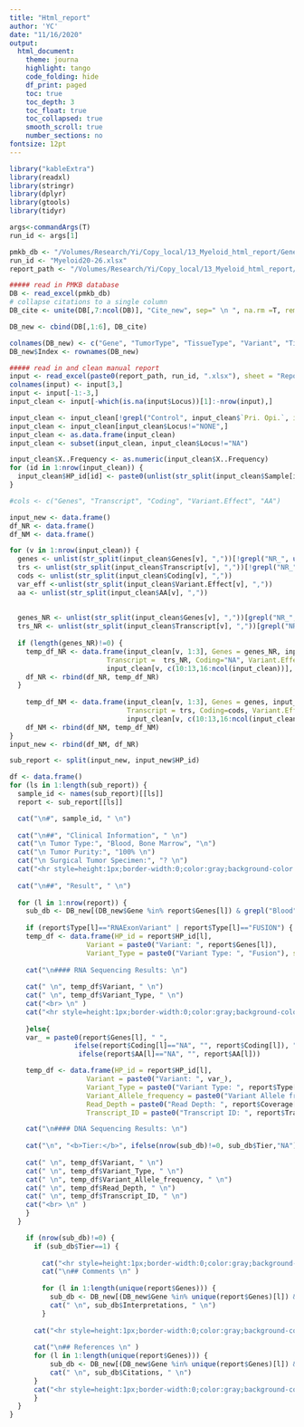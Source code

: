 ```yaml
---
title: "Html_report"
author: 'YC'
date: "11/16/2020"
output: 
  html_document:
    theme: journa
    highlight: tango
    code_folding: hide
    df_print: paged
    toc: true
    toc_depth: 3
    toc_float: true
    toc_collapsed: true
    smooth_scroll: true
    number_sections: no
fontsize: 12pt
---
```


```r
library("kableExtra")
library(readxl)
library(stringr)
library(dplyr)
library(gtools)
library(tidyr)

args<-commandArgs(T)
run_id <- args[1]

pmkb_db <- "/Volumes/Research/Yi/Copy_local/13_Myeloid_html_report/Generate_report_TG/PMKB_Interpretations_Complete_20200916-1417.xlsx"
run_id <- "Myeloid20-26.xlsx"
report_path <- "/Volumes/Research/Yi/Copy_local/13_Myeloid_html_report/"

##### read in PMKB database
DB <- read_excel(pmkb_db)
# collapse citations to a single column
DB_cite <- unite(DB[,7:ncol(DB)], "Cite_new", sep=" \n ", na.rm =T, remove = T)

DB_new <- cbind(DB[,1:6], DB_cite)

colnames(DB_new) <- c("Gene", "TumorType", "TissueType", "Variant", "Tier", "Interpretations", "Citations")
DB_new$Index <- rownames(DB_new)

##### read in and clean manual report
input <- read_excel(paste0(report_path, run_id, ".xlsx"), sheet = "Report", col_names = T)
colnames(input) <- input[3,]
input <- input[-1:-3,]
input_clean <- input[-which(is.na(input$Locus))[1]:-nrow(input),]

input_clean <- input_clean[!grepl("Control", input_clean$`Pri. Opi.`, ignore.case = T) & !grepl("artifa", input_clean$`Pri. Opi.`, ignore.case = T) & !grepl("failed", input_clean$`Pri. Opi.`, ignore.case = T),]
input_clean <- input_clean[input_clean$Locus!="NONE",]
input_clean <- as.data.frame(input_clean)
input_clean <- subset(input_clean, input_clean$Locus!="NA")

input_clean$X..Frequency <- as.numeric(input_clean$X..Frequency)
for (id in 1:nrow(input_clean)) {
  input_clean$HP_id[id] <- paste0(unlist(str_split(input_clean$Sample[id], "-"))[1:3], collapse = "-")
}

#cols <- c("Genes", "Transcript", "Coding", "Variant.Effect", "AA")

input_new <- data.frame()
df_NR <- data.frame()
df_NM <- data.frame()

for (v in 1:nrow(input_clean)) {
  genes <- unlist(str_split(input_clean$Genes[v], ","))[!grepl("NR_", unlist(str_split(input_clean$Transcript[v], ",")))]
  trs <- unlist(str_split(input_clean$Transcript[v], ","))[!grepl("NR_", unlist(str_split(input_clean$Transcript[v], ",")))]
  cods <- unlist(str_split(input_clean$Coding[v], ","))
  var_eff <-unlist(str_split(input_clean$Variant.Effect[v], ","))
  aa <- unlist(str_split(input_clean$AA[v], ","))
  
  
  genes_NR <- unlist(str_split(input_clean$Genes[v], ","))[grepl("NR_", unlist(str_split(input_clean$Transcript[v], ",")))]
  trs_NR <- unlist(str_split(input_clean$Transcript[v], ","))[grepl("NR_", unlist(str_split(input_clean$Transcript[v], ",")))]
  
  if (length(genes_NR)!=0) {
    temp_df_NR <- data.frame(input_clean[v, 1:3], Genes = genes_NR, input_clean[v,5:6],
                        Transcript =  trs_NR, Coding="NA", Variant.Effect="NA", AA = "NA", 
                        input_clean[v, c(10:13,16:ncol(input_clean))], stringsAsFactors = F)
    df_NR <- rbind(df_NR, temp_df_NR)
  }
  
    temp_df_NM <- data.frame(input_clean[v, 1:3], Genes = genes, input_clean[v,5:6], 
                             Transcript = trs, Coding=cods, Variant.Effect=var_eff, AA = aa, 
                             input_clean[v, c(10:13,16:ncol(input_clean))], stringsAsFactors = F) 
    df_NM <- rbind(df_NM, temp_df_NM)
}
input_new <- rbind(df_NM, df_NR)

sub_report <- split(input_new, input_new$HP_id)
```


```r
df <- data.frame()
for (ls in 1:length(sub_report)) {
  sample_id <- names(sub_report)[[ls]]
  report <- sub_report[[ls]]

  cat("\n#", sample_id, " \n")
  
  cat("\n##", "Clinical Information", " \n")
  cat("\n Tumor Type:", "Blood, Bone Marrow", "\n")
  cat("\n Tumor Purity:", "100% \n")
  cat("\n Surgical Tumor Specimen:", "? \n") 
  cat("<hr style=height:1px;border-width:0;color:gray;background-color:gray> \n" )
  
  cat("\n##", "Result", " \n")
  
  for (l in 1:nrow(report)) {
    sub_db <- DB_new[(DB_new$Gene %in% report$Genes[l]) & grepl("Blood", DB_new$TissueType, ignore.case = T),]
    
    if (report$Type[l]=="RNAExonVariant" | report$Type[l]=="FUSION") {
    temp_df <- data.frame(HP_id = report$HP_id[l],
                   Variant = paste0("Variant: ", report$Genes[l]),
                   Variant_Type = paste0("Variant Type: ", "Fusion"), stringsAsFactors = F) 
    
    cat("\n#### RNA Sequencing Results: \n")
    
    cat(" \n", temp_df$Variant, " \n")
    cat(" \n", temp_df$Variant_Type, " \n")
    cat("<br> \n" ) 
    cat("<hr style=height:1px;border-width:0;color:gray;background-color:gray> \n" )
    
    }else{
    var_ = paste0(report$Genes[l], " ",
                ifelse(report$Coding[l]=="NA", "", report$Coding[l]), " ",
                 ifelse(report$AA[l]=="NA", "", report$AA[l]))

    temp_df <- data.frame(HP_id = report$HP_id[l],
                   Variant = paste0("Variant: ", var_),
                   Variant_Type = paste0("Variant Type: ", report$Type[l]),
                   Variant_Allele_frequency = paste0("Variant Allele frequency: ", round(report$X..Frequency[l]), "%" ),
                   Read_Depth = paste0("Read Depth: ", report$Coverage[l]),
                   Transcript_ID = paste0("Transcript ID: ", report$Transcript[l]), stringsAsFactors = F )

    cat("\n#### DNA Sequencing Results: \n")
    
    cat("\n", "<b>Tier:</b>", ifelse(nrow(sub_db)!=0, sub_db$Tier,"NA"), " \n" ) 
    
    cat(" \n", temp_df$Variant, " \n")
    cat(" \n", temp_df$Variant_Type, " \n")
    cat(" \n", temp_df$Variant_Allele_frequency, " \n")
    cat(" \n", temp_df$Read_Depth, " \n")
    cat(" \n", temp_df$Transcript_ID, " \n")
    cat("<br> \n" )
    }
  }  

    if (nrow(sub_db)!=0) {
      if (sub_db$Tier==1) {
        
        cat("<hr style=height:1px;border-width:0;color:gray;background-color:gray> \n" )
        cat("\n## Comments \n" )
        
        for (l in 1:length(unique(report$Genes))) {
          sub_db <- DB_new[(DB_new$Gene %in% unique(report$Genes)[l]) & grepl("Blood", DB_new$TissueType, ignore.case = T),]
          cat(" \n", sub_db$Interpretations, " \n") 
        }
        
      cat("<hr style=height:1px;border-width:0;color:gray;background-color:gray> \n" )
      
      cat("\n## References \n" )
      for (l in 1:length(unique(report$Genes))) {
          sub_db <- DB_new[(DB_new$Gene %in% unique(report$Genes)[l]) & grepl("Blood", DB_new$TissueType, ignore.case = T),]
          cat(" \n", sub_db$Citations, " \n") 
      }
      cat("<hr style=height:1px;border-width:0;color:gray;background-color:gray> \n" )
      }
  }  
}  
```